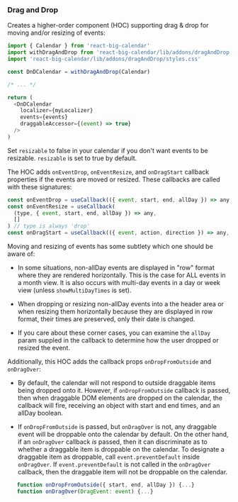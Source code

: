 
<Meta title="Addons/Drag and Drop/Introduction" />

### Drag and Drop

Creates a higher-order component (HOC) supporting drag & drop for moving and/or resizing of events:

```js
import { Calendar } from 'react-big-calendar'
import withDragAndDrop from 'react-big-calendar/lib/addons/dragAndDrop'
import 'react-big-calendar/lib/addons/dragAndDrop/styles.css'

const DnDCalendar = withDragAndDrop(Calendar)

/* ... */

return (
  <DnDCalendar
    localizer={myLocalizer}
    events={events}
    draggableAccessor={(event) => true}
  />
)
```

Set `resizable` to false in your calendar if you don't want events to be resizable.
`resizable` is set to true by default.

The HOC adds `onEventDrop`, `onEventResize`, and `onDragStart` callback properties if the events are
moved or resized. These callbacks are called with these signatures:

```js
const onEventDrop = useCallback(({ event, start, end, allDay }) => any, [])
const onEventResize = useCallback(
  (type, { event, start, end, allDay }) => any,
  []
) // type is always 'drop'
const onDragStart = useCallback(({ event, action, direction }) => any, [])
```

Moving and resizing of events has some subtlety which one should be aware of:

- In some situations, non-allDay events are displayed in "row" format where they
  are rendered horizontally. This is the case for ALL events in a month view. It
  is also occurs with multi-day events in a day or week view (unless `showMultiDayTimes`
  is set).

- When dropping or resizing non-allDay events into a the header area or when
  resizing them horizontally because they are displayed in row format, their
  times are preserved, only their date is changed.

- If you care about these corner cases, you can examine the `allDay` param suppled
  in the callback to determine how the user dropped or resized the event.

Additionally, this HOC adds the callback props `onDropFromOutside` and `onDragOver`:

- By default, the calendar will not respond to outside draggable items being dropped
  onto it. However, if `onDropFromOutside` callback is passed, then when draggable
  DOM elements are dropped on the calendar, the callback will fire, receiving an
  object with start and end times, and an allDay boolean.

- If `onDropFromOutside` is passed, but `onDragOver` is not, any draggable event will be
  droppable onto the calendar by default. On the other hand, if an `onDragOver` callback
  _is_ passed, then it can discriminate as to whether a draggable item is droppable on the
  calendar. To designate a draggable item as droppable, call `event.preventDefault`
  inside `onDragOver`. If `event.preventDefault` is not called in the `onDragOver`
  callback, then the draggable item will not be droppable on the calendar.

```js
   function onDropFromOutside({ start, end, allDay }) {...}
   function onDragOver(DragEvent: event) {...}
```
